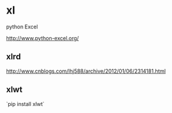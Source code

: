 = xl =
python Excel

[[http://www.python-excel.org/]]

== xlrd ==
http://www.cnblogs.com/lhj588/archive/2012/01/06/2314181.html

== xlwt ==
`pip install xlwt`
